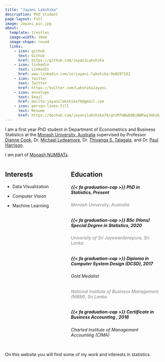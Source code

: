 ```yaml
---
title: "Jayani Lakshika"
description: PhD student
page-layout: full
image: Jayani_pic.jpg
about:
  template: trestles
  image-width: 10em
  image-shape: round
  links:
    - icon: github
      text: Github
      href: https://github.com/JayaniLakshika
    - icon: linkedin
      text: LinkedIn
      href: www.linkedin.com/in/jayani-lakshika-9a0297162
    - icon: twitter
      text: Twitter
      href: https://twitter.com/LakshikaJayani
    - icon: envelope
      text: Email
      href: mailto:jayanilakshika76@gmail.com
    - icon: person-lines-fill
      text: Resume
      href: https://dochub.com/jayanilakshika76/gYzM7mBwDdBjNNPwqJ6EoO/jayani-cv-new-pdf?dt=z4MN1p1_1vFsHfk5YuaG
---
```


I am a first year PhD student in Department of Econometrics and Business Statistics at the [Monash University, Australia](https://www.monash.edu/business/ebs) supervised by Professor [Dianne Cook](http://www.dicook.org/), Dr. [Michael Lydeamore](https://research.monash.edu/en/persons/michael-lydeamore), Dr. [Thiyanga S. Talagala](https://thiyanga.netlify.app/), and Dr. [Paul Harrison](https://research.monash.edu/en/persons/paul-harrison).

I am part of [Monash NUMBATs](https://numbat.space/).

::: columns
::: {.column width="40%"}
## Interests

-   Data Visualization

-   Computer Vision

-   Machine Learning
:::

::: {.column width="60%"}
## Education

##### {{< fa graduation-cap >}} PhD in Statistics, Present

###### Monash University, Australia {style="color: gray"}

##### {{< fa graduation-cap >}} BSc (Hons) Special Degree in Statistics, 2020

###### University of Sri Jayewardenepura, Sri Lanka {style="color: gray"}

##### {{< fa graduation-cap >}} Diploma in Computer System Design (DCSD), 2017

###### Gold Medalist

###### National Institute of Business Management (NIBM), Sri Lanka {style="color: gray"}

##### {{< fa graduation-cap >}} Certificate in Business Accounting , 2016

###### Charted Institute of Management Accounting (CIMA)
:::
:::

On this website you will find some of my work and interests in statistics.
